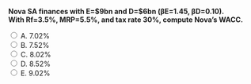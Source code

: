 ::: {.question-block}

<form onsubmit="event.preventDefault(); checkAnswer('module4_mcq_q56')" data-correct-answer="C">
  <strong style="display: block;">
  Nova SA finances with E=$9bn and D=$6bn (βE=1.45, βD=0.10).  
  With Rf=3.5%, MRP=5.5%, and tax rate 30%, compute Nova’s WACC.
  </strong>

  <label><input type="radio" name="module4_mcq_q56" value="A"> A. 7.02%</label><br>
  <label><input type="radio" name="module4_mcq_q56" value="B"> B. 7.52%</label><br>
  <label><input type="radio" name="module4_mcq_q56" value="C"> C. 8.02%</label><br>
  <label><input type="radio" name="module4_mcq_q56" value="D"> D. 8.52%</label><br>
  <label><input type="radio" name="module4_mcq_q56" value="E"> E. 9.02%</label><br>
</form>

<div id="feedback-module4_mcq_q56" class="feedback" data-status="" style="display:none;">
✅ Correct: C. ≈ 8.02%.  
Step 1: rE = 3.5% + 1.45×5.5% = 11.48%.  
Step 2: rD = 3.5% + 0.10×5.5% = 4.05%.  
Step 3: Weights → E/V=0.6, D/V=0.4.  
Step 4: WACC = 0.6×11.48% + 0.4×4.05%(1−0.3) = 8.02%.  
Debt tax shield lowers the contribution from debt, reducing WACC.
</div>

:::
